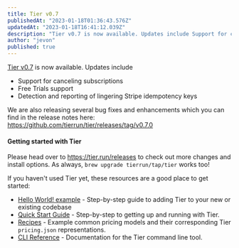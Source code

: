 ```yaml
---
title: Tier v0.7
publishedAt: "2023-01-18T01:36:43.576Z"
updatedAt: "2023-01-18T16:41:12.039Z"
description: "Tier v0.7 is now available. Updates include Support for canceling subscriptions, Free Trials support, Detection and reporting of lingering Stripe idempotency keys"
author: "jevon"
published: true
---
```


[Tier v0.7](https://github.com/tierrun/tier/releases/tag/v0.7.0) is now available. Updates include

- Support for canceling subscriptions
- Free Trials support
- Detection and reporting of lingering Stripe idempotency keys

We are also releasing several bug fixes and enhancements which you can find in the release notes here: https://github.com/tierrun/tier/releases/tag/v0.7.0

#### Getting started with Tier

Please head over to https://tier.run/releases to check out more changes and install options. As always, `brew upgrade tierrun/tap/tier` works too!

If you haven't used Tier yet, these resources are a good place to get started:

- [Hello World! example](/blog/tier-hello-world-demo) - Step-by-step guide to adding Tier to your new or existing codebase
- [Quick Start Guide](/docs/quickstart) - Step-by-step to getting up and running with Tier.
- [Recipes](/docs/recipes) - Example common pricing models and their corresponding Tier `pricing.json` representations.
- [CLI Reference](/docs/cli) - Documentation for the Tier command line tool.
